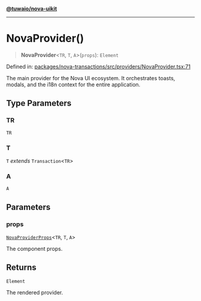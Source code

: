 [**@tuwaio/nova-uikit**](../../../../README.md)

***

# NovaProvider()

> **NovaProvider**\<`TR`, `T`, `A`\>(`props`): `Element`

Defined in: [packages/nova-transactions/src/providers/NovaProvider.tsx:71](https://github.com/TuwaIO/nova-uikit/blob/72f68be37bc6bdb559392b68d8c6a70e68f6207f/packages/nova-transactions/src/providers/NovaProvider.tsx#L71)

The main provider for the Nova UI ecosystem.
It orchestrates toasts, modals, and the i18n context for the entire application.

## Type Parameters

### TR

`TR`

### T

`T` *extends* `Transaction`\<`TR`\>

### A

`A`

## Parameters

### props

[`NovaProviderProps`](../type-aliases/NovaProviderProps.md)\<`TR`, `T`, `A`\>

The component props.

## Returns

`Element`

The rendered provider.
